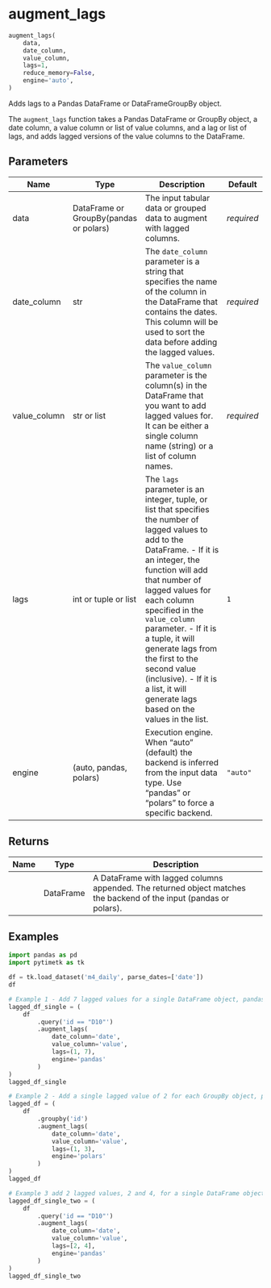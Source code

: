 # augment_lags { #pytimetk.augment_lags }

```python
augment_lags(
    data,
    date_column,
    value_column,
    lags=1,
    reduce_memory=False,
    engine='auto',
)
```

Adds lags to a Pandas DataFrame or DataFrameGroupBy object.

The `augment_lags` function takes a Pandas DataFrame or GroupBy object, a
date column, a value column or list of value columns, and a lag or list of
lags, and adds lagged versions of the value columns to the DataFrame.

## Parameters {.doc-section .doc-section-parameters}

| Name         | Type                                   | Description                                                                                                                                                                                                                                                                                                                                                                                                                            | Default    |
|--------------|----------------------------------------|----------------------------------------------------------------------------------------------------------------------------------------------------------------------------------------------------------------------------------------------------------------------------------------------------------------------------------------------------------------------------------------------------------------------------------------|------------|
| data         | DataFrame or GroupBy(pandas or polars) | The input tabular data or grouped data to augment with lagged columns.                                                                                                                                                                                                                                                                                                                                                                 | _required_ |
| date_column  | str                                    | The `date_column` parameter is a string that specifies the name of the column in the DataFrame that contains the dates. This column will be used to sort the data before adding the lagged values.                                                                                                                                                                                                                                     | _required_ |
| value_column | str or list                            | The `value_column` parameter is the column(s) in the DataFrame that you want to add lagged values for. It can be either a single column name (string) or a list of column names.                                                                                                                                                                                                                                                       | _required_ |
| lags         | int or tuple or list                   | The `lags` parameter is an integer, tuple, or list that specifies the number of lagged values to add to the DataFrame.  - If it is an integer, the function will add that number of lagged   values for each column specified in the `value_column` parameter.  - If it is a tuple, it will generate lags from the first to the second   value (inclusive).  - If it is a list, it will generate lags based on the values in the list. | `1`        |
| engine       | (auto, pandas, polars)                 | Execution engine. When "auto" (default) the backend is inferred from the input data type. Use "pandas" or "polars" to force a specific backend.                                                                                                                                                                                                                                                                                        | `"auto"`   |

## Returns {.doc-section .doc-section-returns}

| Name   | Type      | Description                                                                                                        |
|--------|-----------|--------------------------------------------------------------------------------------------------------------------|
|        | DataFrame | A DataFrame with lagged columns appended. The returned object matches the backend of the input (pandas or polars). |

## Examples {.doc-section .doc-section-examples}

```python
import pandas as pd
import pytimetk as tk

df = tk.load_dataset('m4_daily', parse_dates=['date'])
df
```

```python
# Example 1 - Add 7 lagged values for a single DataFrame object, pandas engine
lagged_df_single = (
    df
        .query('id == "D10"')
        .augment_lags(
            date_column='date',
            value_column='value',
            lags=(1, 7),
            engine='pandas'
        )
)
lagged_df_single
```
```python
# Example 2 - Add a single lagged value of 2 for each GroupBy object, polars engine
lagged_df = (
    df
        .groupby('id')
        .augment_lags(
            date_column='date',
            value_column='value',
            lags=(1, 3),
            engine='polars'
        )
)
lagged_df
```

```python
# Example 3 add 2 lagged values, 2 and 4, for a single DataFrame object, pandas engine
lagged_df_single_two = (
    df
        .query('id == "D10"')
        .augment_lags(
            date_column='date',
            value_column='value',
            lags=[2, 4],
            engine='pandas'
        )
)
lagged_df_single_two
```